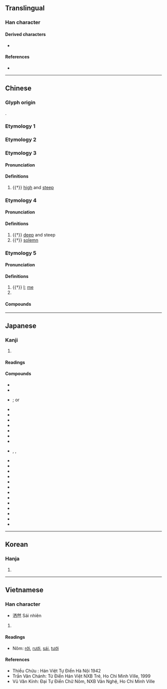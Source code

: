 {{also|酒|灑}}
{{character info}}
==Translingual==

===Han character===
{{Han char|rn=85|rad=水|as=06|sn=9|four=31160|canj=EMCW,XEMCW|ids=⿰氵西}}

====Derived characters====
* {{l|mul|[[𢱛]], [[𦵜]], [[𪝻]], [[𪯝]]}}

====References====
* {{Han ref|kx=0620.050|dkj=17374|dj=1015.090|hdz=31603.050|uh=6D12|ud=27922|bh=CF73|bd=53107}}

----

==Chinese==

===Glyph origin===
{{Han etyl}}
{{Han compound|水|西|c1=s|c2=p|ls=psc|t1=water}}.

===Etymology 1===
{{zh-see|灑}}

===Etymology 2===
{{zh-see|洗|v|to wash}}

===Etymology 3===
{{zh-forms}}

====Pronunciation====
{{zh-pron
|m=cuǐ
|c=ceoi1
|cat=a
}}

====Definitions====
{{zh-hanzi}}

# {{†}} [[high]] and [[steep]]

===Etymology 4===
{{zh-forms}}

====Pronunciation====
{{zh-pron
|m=xiǎn
|c=sin2
|cat=a
}}

====Definitions====
{{zh-hanzi}}

# {{†}} [[deep]] and steep
# {{†}} [[solemn]]

===Etymology 5===
{{zh-forms}}

====Pronunciation====
{{zh-pron
|m=sǎ
|c=saa2
|mc=2
|oc=1
|cat=pron,pn
}}

====Definitions====
{{zh-hanzi}}

# {{†}} [[I]]; [[me]]
# {{surname|zh}}

====Compounds====
{{zh-der|洒家}}

{{zh-cat|Elementary}}

----

==Japanese==

===Kanji===
{{ja-kanji|grade=|rs=水06}}

# {{rfdef|ja|sort=水06}}

====Readings====
{{ja-readings
|goon=さい, しゃ, せ
|kanon=さ, さい, せい
|on=せん
|kun=あら-う, そそ-ぐ
}}

====Compounds====
{{der-top|Compounds with 洒}}
{{top3}}
* {{ja-r|揮%洒|き%しゃ}}
* {{ja-r|軽%妙%洒%脱|けい%みょう%しゃ%だつ}}
* {{ja-r|洒%掃|さい%そう}}; or {{ja-r|洒%掃|しゃ%そう}}
* {{ja-r|洒%洒|しゃ%しゃ}}
* {{ja-r|洒%洒%落%落|しゃ%しゃ%らく%らく}}
* {{ja-r|洒%水|しゃ%すい}}
* {{ja-r|洒%然|しゃ%ぜん}}
* {{ja-r|洒%脱|しゃ%だつ}}
* {{ja-r|洒%竹|しゃ%ちく}}
* {{ja-r|洒%堂|しゃ%どう}}
* {{ja-r|洒%落|しゃ%れ}}, {{ja-r|洒%落|しゃ%らく}}, {{ja-r|洒%落|しゃ%ら}}
* {{ja-r|洒%落%臭い|しゃ%らく%さい}}
* {{ja-r|洒%落%声|しゃ%ら%ごえ}}
* {{ja-r|洒%落%女|しゃ%れ%おんな}}
* {{ja-r|洒%落%込む|しゃ%れ%こむ}}
* {{ja-r|洒%落っ気|しゃ%れっけ}}
* {{ja-r|洒%落%風|しゃ%れ%ふう}}
* {{ja-r|洒%落%本|しゃ%れ%ぼん}}
* {{ja-r|洒%落%者|しゃ%れ%もの}}
* {{ja-r|瀟%洒|しょう%しゃ}}
* {{ja-r|清%洒|せい%しゃ}}
* {{ja-r|掃%洒|そう%さい}}
* {{ja-r|駄%洒%落|だ%じゃ%れ}}
* {{ja-r|悪%洒%落|わる%じゃ%れ}}
{{bottom}}
{{der-bottom}}

----

==Korean==

===Hanja===
{{ko-hanja|hangeul=세|eumhun=|rv=se|mr=se|y=sey}}

# {{rfdef|ko|sort=水06}}

----

==Vietnamese==

===Han character===
{{vi-readings|reading=sái, tẩy, thối, rải, rảy, rưới, tưới, rẩy, vẩy|rs=水06}}

* 洒然 Sái nhiên

# {{rfdef|vi|sort=水06}}

====Readings====
* Nôm: [[rởi]], [[rưới]], [[sái]], [[tưới]]

====References====
* Thiều Chửu : Hán Việt Tự Điển Hà Nội 1942
* Trần Văn Chánh: Từ Điển Hán Việt NXB Trẻ, Ho Chi Minh Ville, 1999
* Vũ Văn Kính: Đại Tự Điển Chữ Nôm, NXB Văn Nghệ, Ho Chi Minh Ville